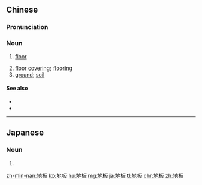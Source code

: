 ==Chinese==
{{zh-forms}}

===Pronunciation===
{{zh-pron
|m=dìbǎn
|c=dei6 baan2
|mn=xm,qz,zz,kh:tē-pán/tp:tōe-pán
|cat=n
}}

===Noun===
{{zh-noun}}

# [[floor]]
#: {{zh-x|照片 被 扔 得 滿 地板 都 是。|There were photographs thrown all over the '''floor'''.}}
# [[floor]] [[covering]]; [[flooring]]
# [[ground]]; [[soil]]

====See also====
* {{zh-l|天花板}}
* {{zh-l|屋頂}}

{{zh-cat|Intermediate}}

----

==Japanese==
{{ja-kanjitab|じ|いた|yomi=j}}

===Noun===
{{ja-noun|じ.いた}}

# {{rfdef|ja}}

[[zh-min-nan:地板]]
[[ko:地板]]
[[hu:地板]]
[[mg:地板]]
[[ja:地板]]
[[tl:地板]]
[[chr:地板]]
[[zh:地板]]